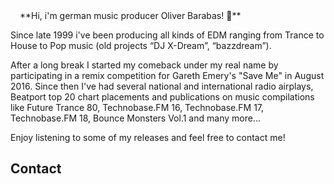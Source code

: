 
<Banner />

<Container style="padding:15px;">
**Hi, i'm german music producer Oliver Barabas! 👋**

Since late 1999 i've been producing all kinds of EDM ranging from Trance to House to Pop music (old projects “DJ X-Dream”, “bazzdream”).

After a long break I started my comeback under my real name by participating in a remix competition for Gareth Emery's "Save Me" in August 2016. Since then I've had several national and international radio airplays, Beatport top 20 chart placements and publications on music compilations like <AnchorLink href="#releases" style="color:inherit">Future Trance 80, Technobase.FM 16, Technobase.FM 17, Technobase.FM 18, Bounce Monsters Vol.1</AnchorLink> and many more...

Enjoy listening to some of my <AnchorLink href="#releases" style="color:inherit">releases</AnchorLink> and feel free to <AnchorLink href="#contact" style="color:inherit">contact</AnchorLink> me!

<Releases releases={props.releases} />

<!--<Shows shows={props.shows} />-->

## Contact

<div id="contact" className="text-center">

<Obfuscate email="hello@oliverbarabas.com" style="color:inherit" />

</div>

</Container>
